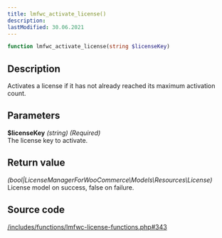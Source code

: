 ```yaml
---
title: lmfwc_activate_license()
description:
lastModified: 30.06.2021
---
```


```php
function lmfwc_activate_license(string $licenseKey)
```

## Description

Activates a license if it has not already reached its maximum activation count.

## Parameters

**$licenseKey** *(string) (Required)*<br/>
The license key to activate.

## Return value

*(bool|LicenseManagerForWooCommerce\Models\Resources\License)*<br/>
License model on success, false on failure.

## Source code

<p><a href={"https://github.com/drazenbebic/license-manager-for-woocommerce/blob/master/functions/lmfwc-license-functions.php#L343"}
      target={"_blank"}
      rel={"noopener noreferrer"}>/includes/functions/lmfwc-license-functions.php#343</a></p>
